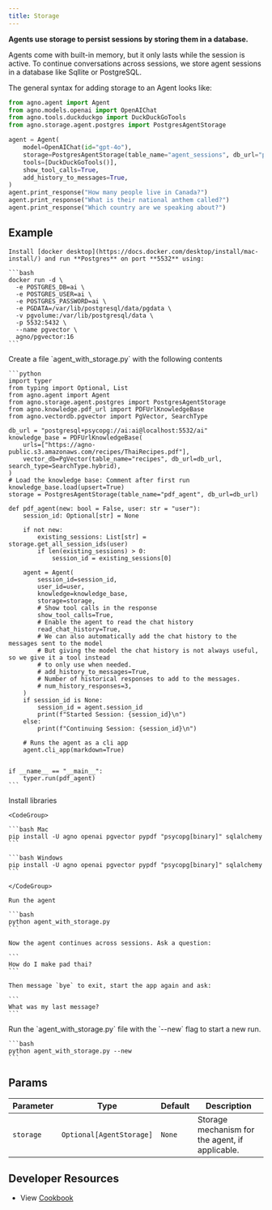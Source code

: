 ```yaml
---
title: Storage
---
```


**Agents use storage to persist sessions by storing them in a database.**

Agents come with built-in memory, but it only lasts while the session is active. To continue conversations across sessions, we store agent sessions in a database like Sqllite or PostgreSQL.

The general syntax for adding storage to an Agent looks like:

```python
from agno.agent import Agent
from agno.models.openai import OpenAIChat
from agno.tools.duckduckgo import DuckDuckGoTools
from agno.storage.agent.postgres import PostgresAgentStorage

agent = Agent(
    model=OpenAIChat(id="gpt-4o"),
    storage=PostgresAgentStorage(table_name="agent_sessions", db_url="postgresql+psycopg://ai:ai@localhost:5532/ai"),
    tools=[DuckDuckGoTools()],
    show_tool_calls=True,
    add_history_to_messages=True,
)
agent.print_response("How many people live in Canada?")
agent.print_response("What is their national anthem called?")
agent.print_response("Which country are we speaking about?")
```

## Example

<Steps>
  <Step title="Run Postgres">

    Install [docker desktop](https://docs.docker.com/desktop/install/mac-install/) and run **Postgres** on port **5532** using:

    ```bash
    docker run -d \
      -e POSTGRES_DB=ai \
      -e POSTGRES_USER=ai \
      -e POSTGRES_PASSWORD=ai \
      -e PGDATA=/var/lib/postgresql/data/pgdata \
      -v pgvolume:/var/lib/postgresql/data \
      -p 5532:5432 \
      --name pgvector \
      agno/pgvector:16
    ```

  </Step>
  <Step title="Create an Agent with Storage">
    Create a file `agent_with_storage.py` with the following contents

    ```python
    import typer
    from typing import Optional, List
    from agno.agent import Agent
    from agno.storage.agent.postgres import PostgresAgentStorage
    from agno.knowledge.pdf_url import PDFUrlKnowledgeBase
    from agno.vectordb.pgvector import PgVector, SearchType

    db_url = "postgresql+psycopg://ai:ai@localhost:5532/ai"
    knowledge_base = PDFUrlKnowledgeBase(
        urls=["https://agno-public.s3.amazonaws.com/recipes/ThaiRecipes.pdf"],
        vector_db=PgVector(table_name="recipes", db_url=db_url, search_type=SearchType.hybrid),
    )
    # Load the knowledge base: Comment after first run
    knowledge_base.load(upsert=True)
    storage = PostgresAgentStorage(table_name="pdf_agent", db_url=db_url)

    def pdf_agent(new: bool = False, user: str = "user"):
        session_id: Optional[str] = None

        if not new:
            existing_sessions: List[str] = storage.get_all_session_ids(user)
            if len(existing_sessions) > 0:
                session_id = existing_sessions[0]

        agent = Agent(
            session_id=session_id,
            user_id=user,
            knowledge=knowledge_base,
            storage=storage,
            # Show tool calls in the response
            show_tool_calls=True,
            # Enable the agent to read the chat history
            read_chat_history=True,
            # We can also automatically add the chat history to the messages sent to the model
            # But giving the model the chat history is not always useful, so we give it a tool instead
            # to only use when needed.
            # add_history_to_messages=True,
            # Number of historical responses to add to the messages.
            # num_history_responses=3,
        )
        if session_id is None:
            session_id = agent.session_id
            print(f"Started Session: {session_id}\n")
        else:
            print(f"Continuing Session: {session_id}\n")

        # Runs the agent as a cli app
        agent.cli_app(markdown=True)


    if __name__ == "__main__":
        typer.run(pdf_agent)
    ```

  </Step>
  <Step title="Run the agent">
    Install libraries

    <CodeGroup>

    ```bash Mac
    pip install -U agno openai pgvector pypdf "psycopg[binary]" sqlalchemy
    ```

    ```bash Windows
    pip install -U agno openai pgvector pypdf "psycopg[binary]" sqlalchemy
    ```

    </CodeGroup>

    Run the agent

    ```bash
    python agent_with_storage.py
    ```

    Now the agent continues across sessions. Ask a question:

    ```
    How do I make pad thai?
    ```

    Then message `bye` to exit, start the app again and ask:

    ```
    What was my last message?
    ```

  </Step>
  <Step title="Start a new run">
    Run the `agent_with_storage.py` file with the `--new` flag to start a new run.

    ```bash
    python agent_with_storage.py --new
    ```

  </Step>
</Steps>

## Params

| Parameter | Type | Default | Description |
|-----------|------|---------|-------------|
| `storage` | `Optional[AgentStorage]` | `None` | Storage mechanism for the agent, if applicable. |

 ## Developer Resources

- View [Cookbook](https://github.com/AgnoAgi/agno/tree/main/cookbook/agent_concepts/storage)